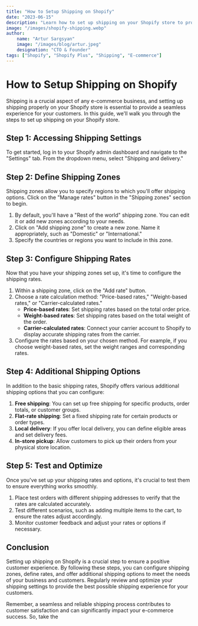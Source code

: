```yaml
---
title: "How to Setup Shipping on Shopify"
date: "2023-06-15"
description: "Learn how to set up shipping on your Shopify store to provide a seamless experience for your customers. Follow these steps to configure shipping zones, define rates, and offer additional shipping options."
image: "/images/shopify-shipping.webp"
author:
    name: "Artur Sargsyan"
    image: "/images/blog/artur.jpeg"
    designation: "CTO & Founder"
tags: ["Shopify", "Shopify Plus", "Shipping", "E-commerce"]
---
```


# How to Setup Shipping on Shopify

Shipping is a crucial aspect of any e-commerce business, and setting up shipping properly on your Shopify store is essential to provide a seamless experience for your customers. In this guide, we'll walk you through the steps to set up shipping on your Shopify store.

## Step 1: Accessing Shipping Settings

To get started, log in to your Shopify admin dashboard and navigate to the "Settings" tab. From the dropdown menu, select "Shipping and delivery."

## Step 2: Define Shipping Zones

Shipping zones allow you to specify regions to which you'll offer shipping options. Click on the "Manage rates" button in the "Shipping zones" section to begin.

1. By default, you'll have a "Rest of the world" shipping zone. You can edit it or add new zones according to your needs.
2. Click on "Add shipping zone" to create a new zone. Name it appropriately, such as "Domestic" or "International."
3. Specify the countries or regions you want to include in this zone.

## Step 3: Configure Shipping Rates

Now that you have your shipping zones set up, it's time to configure the shipping rates.

1. Within a shipping zone, click on the "Add rate" button.
2. Choose a rate calculation method: "Price-based rates," "Weight-based rates," or "Carrier-calculated rates."
   - **Price-based rates**: Set shipping rates based on the total order price.
   - **Weight-based rates**: Set shipping rates based on the total weight of the order.
   - **Carrier-calculated rates**: Connect your carrier account to Shopify to display accurate shipping rates from the carrier.
3. Configure the rates based on your chosen method. For example, if you choose weight-based rates, set the weight ranges and corresponding rates.

## Step 4: Additional Shipping Options

In addition to the basic shipping rates, Shopify offers various additional shipping options that you can configure:

1. **Free shipping**: You can set up free shipping for specific products, order totals, or customer groups.
2. **Flat-rate shipping**: Set a fixed shipping rate for certain products or order types.
3. **Local delivery**: If you offer local delivery, you can define eligible areas and set delivery fees.
4. **In-store pickup**: Allow customers to pick up their orders from your physical store location.

## Step 5: Test and Optimize

Once you've set up your shipping rates and options, it's crucial to test them to ensure everything works smoothly.

1. Place test orders with different shipping addresses to verify that the rates are calculated accurately.
2. Test different scenarios, such as adding multiple items to the cart, to ensure the rates adjust accordingly.
3. Monitor customer feedback and adjust your rates or options if necessary.

## Conclusion

Setting up shipping on Shopify is a crucial step to ensure a positive customer experience. By following these steps, you can configure shipping zones, define rates, and offer additional shipping options to meet the needs of your business and customers. Regularly review and optimize your shipping settings to provide the best possible shipping experience for your customers.

Remember, a seamless and reliable shipping process contributes to customer satisfaction and can significantly impact your e-commerce success. So, take the
